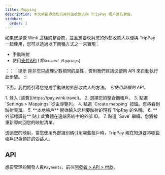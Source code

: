 ```yaml
---
title: Mapping
description: 本文將指導您如何將外部收款人與 TripPay 帳戶進行對應。
sidebar:
  order: 1
---
```


如果您是像 Wink 這樣的整合商，並且想要映射您的外部收款人以便與 TripPay 一起使用，您可以透過以下兩種方式之一來實現：

* 手動映射
* 使用[支付API](/developers/apis/#payment-api) (*看`Account Mappings`*)

：：：提示
除非您只處理少數相同的屬性，否則我們建議您使用 API 來自動執行此步驟。
:::

下面，我們將引導您完成手動映射外部收款人的方法。 *它使用底層的 API。*

<Steps>
  1. 登入 [旅費](https://pay.wink.travel)。
  2. 選擇您的整合商帳戶。
  3. 點選 `Settings > Mappings` 從主導覽列。
  4. 點選 `Create mapping` 按鈕。您將看到映射表單。
  5. **本地帳戶** 開始輸入您想要映射的現有 TripPay 的名稱。
  6. **外部標識符** 貼上此實體在遠端系統中的外部 ID。
  7. 點選 `Save` 繼續。您將被重新導向回您的映射清單。
</Steps>


透過您的映射，當您使用外部識別碼引用哪些帳戶時，TripPay 現在知道要將哪些帳戶記為預訂的受益人。

## API

想要管理的開發人員`Payments`，前往[開發者 > API > 付款](/developers/apis/#payment-api)。

